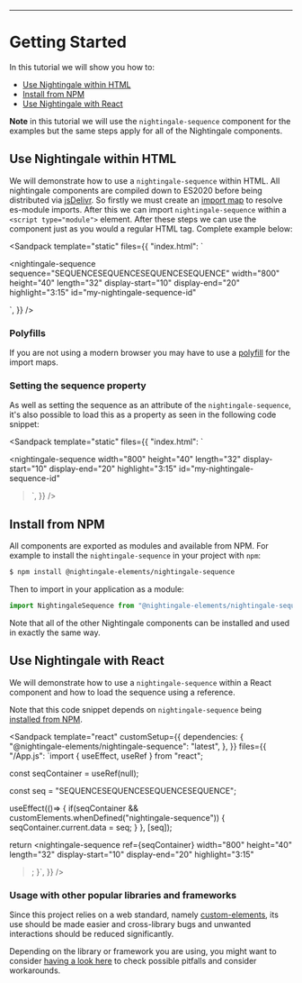 
<Meta title="Getting Started" />

---

# Getting Started

In this tutorial we will show you how to:

- [Use Nightingale within HTML](#use-nightingale-within-html)
- [Install from NPM](#install-from-npm)
- [Use Nightingale with React](#use-nightingale-with-react)

**Note** in this tutorial we will use the `nightingale-sequence` component for the examples but
the same steps apply for all of the Nightingale components.

## Use Nightingale within HTML

We will demonstrate how to use a `nightingale-sequence` within HTML. All nightingale components
are compiled down to ES2020 before being distributed via [jsDelivr](https://jsdelivr.com).
So firstly we must create an [import map](https://developer.mozilla.org/en-US/docs/Web/HTML/Element/script/type/importmap)
to resolve es-module imports. After this we can import `nightingale-sequence` within a `<script type="module">` element.
After these steps we can use the component just as you would a regular HTML tag. Complete example below:

<Sandpack
  template="static"
  files={{
    "index.html": `<!-- Firstly create an importmap to resolve module imports -->
  <script type="importmap">
  {
    "imports": {
      "@nightingale-elements/": "https://cdn.jsdelivr.net/npm/@nightingale-elements/"
    }
  }
</script>
<!-- Import the component -->
<script type="module">
</script>
<!-- Use the component just as you would a regular HTML tag -->
<nightingale-sequence
  sequence="SEQUENCESEQUENCESEQUENCESEQUENCE"
  width="800"
  height="40"
  length="32"
  display-start="10"
  display-end="20"
  highlight="3:15"
  id="my-nightingale-sequence-id"
></nightingale-sequence>
`,
  }}
/>

### Polyfills

If you are not using a modern browser you may have to use a [polyfill](https://github.com/guybedford/es-module-shims)
for the import maps.

### Setting the sequence property

As well as setting the sequence as an attribute of the `nightingale-sequence`,
it's also possible to load this as a property as seen in the following code snippet:

<Sandpack
  template="static"
  files={{
    "index.html": `<!-- Firstly create an importmap to resolve module imports -->
  <script type="importmap">
  {
    "imports": {
      "@nightingale-elements/": "https://cdn.jsdelivr.net/npm/@nightingale-elements/"
    }
  }
</script>
<script type="module">
  // Import the component
  
  // Once the element is defined, set the sequence data
  customElements.whenDefined("nightingale-sequence").then(() => {
    const seq = document.querySelector("#my-nightingale-sequence-id");
    seq.data = "SEQUENCESEQUENCESEQUENCESEQUENCE";
  })
</script>
<!-- Use the component just as you would a regular HTML tag -->
<nightingale-sequence
  width="800"
  height="40"
  length="32"
  display-start="10"
  display-end="20"
  highlight="3:15"
  id="my-nightingale-sequence-id"
></nightingale-sequence>`,
  }}
/>

## Install from NPM

All components are exported as modules and available from NPM. For example to install the `nightingale-sequence`
in your project with `npm`:

```bash
$ npm install @nightingale-elements/nightingale-sequence
```

Then to import in your application as a module:

```js
import NightingaleSequence from "@nightingale-elements/nightingale-sequence";
```

Note that all of the other Nightingale components can be installed and used in exactly the same way.

## Use Nightingale with React

We will demonstrate how to use a `nightingale-sequence` within a React component and how to load the sequence
using a reference.

Note that this code snippet depends on `nightingale-sequence` being [installed from NPM](#installing_from_npm).

<Sandpack
  template="react"
  customSetup={{
    dependencies: {
      "@nightingale-elements/nightingale-sequence": "latest",
    },
  }}
  files={{
    "/App.js": `import { useEffect, useRef } from "react";
 
 
  const seqContainer = useRef(null);
  
  const seq = "SEQUENCESEQUENCESEQUENCESEQUENCE";
  
  useEffect(()=> {
    if(seqContainer && customElements.whenDefined("nightingale-sequence")) {
      seqContainer.current.data = seq;
    }
  }, [seq]);
   
  return <nightingale-sequence
    ref={seqContainer}
    width="800"
    height="40"
    length="32"
    display-start="10"
    display-end="20"
    highlight="3:15"
  ></nightingale-sequence>;
}`,
  }}
/>

### Usage with other popular libraries and frameworks

Since this project relies on a web standard, namely
[custom-elements](https://developer.mozilla.org/en-US/docs/Web/Web_Components/Using_custom_elements),
its use should be made easier and cross-library bugs and unwanted interactions should be reduced significantly.

Depending on the library or framework you are using, you might want to consider
[having a look here](https://custom-elements-everywhere.com/) to check possible
pitfalls and consider workarounds.
